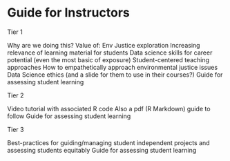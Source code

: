 
# Guide for Instructors

Tier 1

Why are we doing this? Value of:
Env Justice exploration
Increasing relevance of learning material for students
Data science skills for career potential (even the most basic of exposure)
Student-centered teaching approaches
How to empathetically approach environmental justice issues
Data Science ethics (and a slide for them to use in their courses?)
Guide for assessing student learning

Tier 2

Video tutorial with associated R code
Also a pdf (R Markdown) guide to follow
Guide for assessing student learning

Tier 3

Best-practices for guiding/managing student independent projects and assessing students equitably
Guide for assessing student learning
